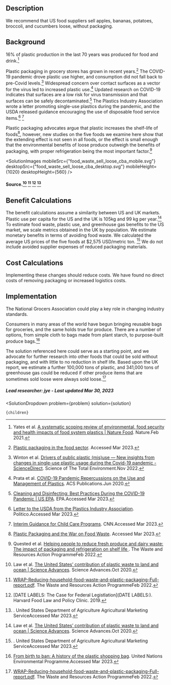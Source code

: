 





## Description


We recommend that US food suppliers sell apples, bananas, potatoes, broccoli, and cucumbers loose, without packaging.


## Background


16% of plastic production in the last 70 years was produced for food and drink.[^"13"]


Plastic packaging in grocery stores has grown in recent years.[^"8"] The COVID-19 pandemic drove plastic use higher, and consumption did not fall back to pre-Covid levels.[^"7"] Widespread concern over contact surfaces as a vector for the virus led to increased plastic use.[^"6"] Updated research on COVID-19 indicates that surfaces are a low risk for virus transmission and that surfaces can be safely decontaminated.[^"18"] The Plastics Industry Association wrote a letter promoting single-use plastics during the pandemic, and the USDA released guidance encouraging the use of disposable food service items.[^"9"] [^"10"]  


Plastic packaging advocates argue that plastic increases the shelf-life of foods[^"15"], however, new studies on the five foods we examine here show that the extending effect is not seen in all foods, or the effect is small enough that the environmental benefits of loose produce outweigh the benefits of packaging, with proper refrigeration being the most important factor.[^"11"]

<SolutionImages
 mobileSrc={"food_waste_sell_loose_cba_mobile.svg"}
 desktopSrc={"food_waste_sell_loose_cba_desktop.svg"}
 mobileHeight={1020}
 desktopHeight={560}
/>
#### Source.[^"1"] [^"2"] [^"3"] [^"16"]


## Benefit Calculations


The benefit calculations assume a similarity between US and UK markets. Plastic use per capita for the US and the UK is 105kg and 99 kg per year.[^"1"] To estimate food waste, plastic use, and greenhouse gas benefits to the US market, we scale metrics obtained in the UK by population. We estimate monetary benefits in terms of avoiding food waste. We calculated the average US prices of the five foods at $2,575 USD/metric ton. [^"16"] We do not include avoided supplier expenses of reduced packaging materials. 


## Cost Calculations


Implementing these changes should reduce costs. We have found no direct costs of removing packaging or increased logistics costs.


## Implementation

The National Grocers Association could play a key role in changing industry standards. 


Consumers in many areas of the world have begun bringing reusable bags for groceries, and the same holds true for produce. There are a number of options, from simple cloth to bags made from plant starch, to purpose-built produce bags.[^"19"]


The solution referenced here could serve as a starting point, and we advocate for further research into other foods that could be sold without packaging, and with little to no reduction in shelf life. Based upon the UK report, we estimate a further 100,000 tons of plastic, and 341,000 tons of greenhouse gas could be reduced if other produce items that are sometimes sold loose were always sold loose.[^"2"] 



##### Lead researcher: jye - Last updated Mar 30, 2023


[^"1"]: Law et al. [The United States’ contribution of plastic waste to land and ocean | Science Advances](https://www.science.org/doi/10.1126/sciadv.abd0288). Science Advances.Oct 2020.
[^"2"]:  [WRAP-Reducing-household-food-waste-and-plastic-packaging-Full-report.pdf](https://wrap.org.uk/sites/default/files/2022-02/WRAP-Reducing-household-food-waste-and-plastic-packaging-Full-report.pdf). The Waste and Resources Action ProgrammeFeb 2022.
[^"3"]:  [DATE LABELS: The Case for Federal Legistlation](DATE LABELS:). Harvard Food Law and Policy Clinic. 2019.
[^"4"]:  [The United States’ contribution of plastic waste to land and ocean | Science Advances](https://www.science.org/doi/10.1126/sciadv.abd0288). Science Advances.Oct 2020.
[^"5"]:  [https://cen.acs.org/articles/94/i41/cost-plastic-packaging.html](https://cen.acs.org/articles/94/i41/cost-plastic-packaging.html). Chemical and Engineering News.2016.
[^"6"]: Prata et al. [COVID-19 Pandemic Repercussions on the Use and Management of Plastics](http://dx.doi.org/10.1021/acs.est.0c02178). ACS Publications.Jun 2020.
[^"7"]: Winton et al. [Drivers of public plastic (mis)use — New insights from changes in single-use plastic usage during the Covid-19 pandemic - ScienceDirect](https://www.sciencedirect.com/science/article/pii/S0048969722047702).  Science of The Total Environment.Nov 2022.
[^"8"]:  [Plastic packaging in the food sector](https://assets.ing.com/m/5d2942da1fbe6ec9/original/ING_EBZ_plastic-packaging-in-the-food-sector.pdf). Accessed Mar 2023.
[^"9"]:  [Letter to the USDA from the Plastics Industry Association](https://www.politico.com/states/f/?id=00000171-0d87-d270-a773-6fdfcc4d0000). Politico.Accessed Mar 2023.
[^"10"]:  [Interim Guidance for Child Care Programs](https://cdn.cnn.com/cnn/2020/images/04/30/reopening.guidelines.pdf). CNN.Accessed Mar 2023.
[^"11"]: Quested et al. [Helping people to reduce fresh produce and dairy waste: The impact of packaging and refrigeration on shelf life ](https://wrap.org.uk/sites/default/files/2022-02/The-impact-of-packaging-and-refrigeration-on-shelf-life.pdf). The Waste and Resources Action ProgrammeFeb 2022.
[^"12"]:  [New sensor could help prevent food waste: Monitoring the plant hormone ethylene could reveal when fruits and vegetables are about to spoil -- ScienceDaily](https://www.sciencedaily.com/releases/2020/03/200318143641.htm). Science Daily.Accessed Mar 2023.
[^"13"]: Yates et al. [A systematic scoping review of environmental, food security and health impacts of food system plastics | Nature Food](https://www.nature.com/articles/s43016-021-00221-z). Nature.Feb 2021.
[^"14"]: Morales-Caselles et al. . Nature Sustainability [Internet]. 2021 Jun 10;4(6):484–93. Available from:  [An inshore–offshore sorting system revealed from global classification of ocean litter](http://dx.doi.org/10.1038/s41893-021-00720-8). Nature Sustainability.Jun 2001.
[^"15"]:  [Plastic Packaging and the War on Food Waste](https://www.plasticsmakeitpossible.com/plastics-at-home/food/prep-storage/plastic-packaging-and-the-war-on-food-waste/). Accessed Mar 2023.
[^"16"]:  [](https://www.marketnews.usda.gov/mnp/fv-report-retail?commodity=APPLES&navClass=FRUITS&type=retail&portal=fv&category=retail&region=NATIONAL&organic=ALL&sortingColumn=avgPrice&sortingOrder=ASC). United States Department of Agriculture Agricultural Marketing ServiceAccessed Mar 2023.
[^"17"]:  [Why are supermarkets charging less for packaged fruit and veg compared to loose?](https://www.everydayplastic.org/blog/2022/9/12/why-are-supermarkets-charging-more-for-packaged-fruit-and-veg-compared-to-loose). Accessed Mar 2023.
[^"18"]:  [Cleaning and Disinfecting: Best Practices During the COVID-19 Pandemic | US EPA](https://www.epa.gov/coronavirus/cleaning-and-disinfecting-best-practices-during-covid-19-pandemic). EPA.Accessed Mar 2023.
[^"19"]:  [From birth to ban: A history of the plastic shopping bag](https://www.unep.org/news-and-stories/story/birth-ban-history-plastic-shopping-bag). United Nations Environmental Programme.Accessed Mar 2023.

  <SolutionDropdown 
    problem={problem} 
    solution={solution}
  >
    {children}
  </SolutionDropdown>